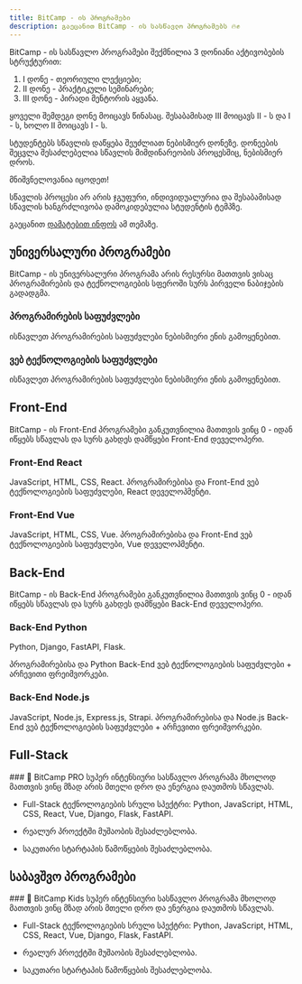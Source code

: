 ```yaml
---
title: BitCamp - ის პროგრამები
description: გაეცანით BitCamp - ის სასწავლო პროგრამებს 🔥✊
---
```


BitCamp - ის სასწავლო პროგრამები შექმნილია 3 დონიანი აქტივობების სტრუქტურით: 
1. I დონე - თეორიული ლექციები;
1. II დონე - პრაქტიკული სემინარები;
1. III დონე - პირადი მენტორის აყვანა.

ყოველი შემდეგი დონე მოიცავს წინასაც. შესაბამისად III მოიცავს II - ს და I - ს, ხოლო II მოიცავს I - ს.

სტუდენტებს სწავლის დაწყება შეუძლიათ ნებისმიერ დონეზე. დონეების შეცვლა შესაძლებელია სწავლის მიმდინარეობის პროცესშიც, ნებისმიერ დროს.

<Callout>

მნიშვნელოვანია იცოდეთ!

სწავლის პროცესი არ არის ჯგუფური, ინდივიდუალურია და შესაბამისად სწავლის ხანგრძლივობა დამოკიდებულია სტუდენტის ტემპზე. 

გაეცანით [დამატებით ინფოს]("/about/duration") ამ თემაზე.

</Callout>

## უნივერსალური პროგრამები

BitCamp - ის უნივერსალური პროგრამა არის რესურსი მათთვის ვისაც პროგრამირების და ტექნოლოგიების სფეროში სურს პირველი ნაბიჯების გადადგმა.

<div className="grid sm:grid-cols-2 gap-4 mt-6">

<Card href="/programs/universal/programming">

### პროგრამირების საფუძვლები

ისწავლეთ პროგრამირების საფუძვლები ნებისმიერი ენის გამოყენებით.

</Card>

<Card href="/programs/universal/web">

### ვებ ტექნოლოგიების საფუძვლები

ისწავლეთ პროგრამირების საფუძვლები ნებისმიერი ენის გამოყენებით.

</Card>

</div>

## Front-End

BitCamp - ის Front-End პროგრამები განკუთვნილია მათთვის ვინც 0 - იდან იწყებს სწავლას და სურს გახდეს დამწყები Front-End დეველოპერი.

<div className="grid sm:grid-cols-2 gap-4 mt-6">

<Card href="/programs/front-end/react">

### Front-End React

JavaScript, HTML, CSS, React.
პროგრამირებისა და Front-End ვებ ტექნოლოგიების საფუძვლები, React დეველოპმენტი.

</Card>

<Card href="/programs/front-end/vue">

### Front-End Vue

JavaScript, HTML, CSS, Vue.
პროგრამირებისა და Front-End ვებ ტექნოლოგიების საფუძვლები, Vue დეველოპმენტი.

</Card>

</div>

## Back-End

BitCamp - ის Back-End პროგრამები განკუთვნილია მათთვის ვინც 0 - იდან იწყებს სწავლას და სურს გახდეს დამწყები Back-End დეველოპერი.

<div className="grid sm:grid-cols-2 gap-4 mt-6">

<Card href="/programs/back-end/python">

### Back-End Python
Python, Django, FastAPI, Flask.

პროგრამირებისა და Python Back-End ვებ ტექნოლოგიების საფუძვლები + არჩევითი ფრეიმვორკები.

</Card>

<Card href="/programs/back-end/nodejs">

### Back-End Node.js
JavaScript, Node.js, Express.js, Strapi.
პროგრამირებისა და Node.js Back-End ვებ ტექნოლოგიების საფუძვლები + არჩევითი ფრეიმვორკები.

</Card>

</div>

## Full-Stack
<div className="grid sm:grid-cols-1 gap-4 mt-6">
<Card href="/programs/back-end/python">
### 🚀 BitCamp PRO
სუპერ ინტენსიური სასწავლო პროგრამა მხოლოდ მათთვის ვინც მზად არის მთელი დრო და ენერგია დაუთმოს სწავლას.

- Full-Stack ტექნოლოგიების სრული სპექტრი: Python, JavaScript, HTML, CSS, React, Vue, Django, Flask, FastAPI.

- რეალურ პროექტში მუშაობის შესაძლებლობა.

- საკუთარი სტარტაპის წამოწყების შესაძლებლობა.

</Card>
</div>


## საბავშვო პროგრამები

<div className="grid sm:grid-cols-1 gap-4 mt-6">
<Card href="/programs/back-end/python">
### 👾 BitCamp Kids
სუპერ ინტენსიური სასწავლო პროგრამა მხოლოდ მათთვის ვინც მზად არის მთელი დრო და ენერგია დაუთმოს სწავლას.

- Full-Stack ტექნოლოგიების სრული სპექტრი: Python, JavaScript, HTML, CSS, React, Vue, Django, Flask, FastAPI.

- რეალურ პროექტში მუშაობის შესაძლებლობა.

- საკუთარი სტარტაპის წამოწყების შესაძლებლობა.

</Card>
</div>
